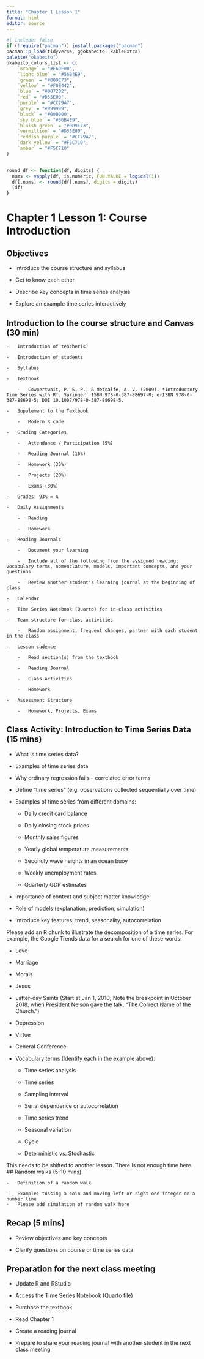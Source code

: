 ```yaml
---
title: "Chapter 1 Lesson 1"
format: html
editor: source
---
```


```r
#| include: false
if (!require("pacman")) install.packages("pacman")
pacman::p_load(tidyverse, ggokabeito, kableExtra)
palette("okabeito")
okabeito_colors_list <- c(
    `orange` = "#E69F00",
    `light blue` = "#56B4E9",
    `green` = "#009E73",
    `yellow` = "#F0E442",
    `blue` = "#0072B2",
    `red` = "#D55E00",
    `purple` = "#CC79A7",
    `grey` = "#999999",
    `black` = "#000000",
    `sky blue` = "#56B4E9",
    `bluish green` = "#009E73",
    `vermillion` = "#D55E00",
    `reddish purple` = "#CC79A7",
    `dark yellow` = "#F5C710",
    `amber` = "#F5C710"
)


round_df <- function(df, digits) {
  nums <- vapply(df, is.numeric, FUN.VALUE = logical(1))
  df[,nums] <- round(df[,nums], digits = digits)
  (df)
}
```

# Chapter 1 Lesson 1: Course Introduction

## Objectives

-   Introduce the course structure and syllabus

-   Get to know each other

-   Describe key concepts in time series analysis

-   Explore an example time series interactively

## Introduction to the course structure and Canvas (30 min)

```         
-   Introduction of teacher(s)

-   Introduction of students

-   Syllabus

-   Textbook

    -   Cowpertwait, P. S. P., & Metcalfe, A. V. (2009). *Introductory Time Series with R*. Springer. ISBN 978-0-387-88697-8; e-ISBN 978-0-387-88698-5; DOI 10.1007/978-0-387-88698-5.

-   Supplement to the Textbook

    -   Modern R code

-   Grading Categories

    -   Attendance / Participation (5%)

    -   Reading Journal (10%)

    -   Homework (35%)

    -   Projects (20%)

    -   Exams (30%)

-   Grades: 93% = A

-   Daily Assignments

    -   Reading

    -   Homework

-   Reading Journals

    -   Document your learning

    -   Include all of the following from the assigned reading: vocabulary terms, nomenclature, models, important concepts, and your questions

    -   Review another student's learning journal at the beginning of class

-   Calendar

-   Time Series Notebook (Quarto) for in-class activities

-   Team structure for class activities

    -   Random assignment, frequent changes, partner with each student in the class

-   Lesson cadence

    -   Read section(s) from the textbook

    -   Reading Journal

    -   Class Activities

    -   Homework

-   Assessment Structure

    -   Homework, Projects, Exams
```

## Class Activity: Introduction to Time Series Data (15 mins)

-   What is time series data?

-   Examples of time series data

-   Why ordinary regression fails -- correlated error terms

-   Define "time series" (e.g. observations collected sequentially over time)

-   Examples of time series from different domains:

    -   Daily credit card balance

    -   Daily closing stock prices

    -   Monthly sales figures

    -   Yearly global temperature measurements

    -   Secondly wave heights in an ocean buoy

    -   Weekly unemployment rates

    -   Quarterly GDP estimates

-   Importance of context and subject matter knowledge

-   Role of models (explanation, prediction, simulation)

-   Introduce key features: trend, seasonality, autocorrelation

::: callout-caution
Please add an R chunk to illustrate the decomposition of a time series. For example, the Google Trends data for a search for one of these words:

-   Love

-   Marriage

-   Morals

-   Jesus

-   Latter-day Saints (Start at Jan 1, 2010; Note the breakpoint in October 2018, when President Nelson gave the talk, "The Correct Name of the Church.")

-   Depression

-   Virtue

-   General Conference
:::

-   Vocabulary terms (Identify each in the example above):

    -   Time series analysis

    -   Time series

    -   Sampling interval

    -   Serial dependence or autocorrelation

    -   Time series trend

    -   Seasonal variation

    -   Cycle

    -   Deterministic vs. Stochastic

::: callout-caution
This needs to be shifted to another lesson. There is not enough time here. \## Random walks (5-10 mins)

```         
-   Definition of a random walk

-   Example: tossing a coin and moving left or right one integer on a number line
-   Please add simulation of random walk here
```
:::

## Recap (5 mins)

-   Review objectives and key concepts

-   Clarify questions on course or time series data

## Preparation for the next class meeting

-   Update R and RStudio

-   Access the Time Series Notebook (Quarto file)

-   Purchase the textbook

-   Read Chapter 1

-   Create a reading journal

-   Prepare to share your reading journal with another student in the next class meeting

